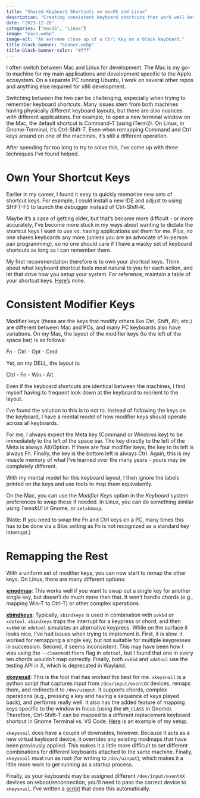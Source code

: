 ```yaml
---
title: "Shared Keyboard Shortcuts on macOS and Linux"
description: "Creating consistent keyboard shortcuts that work well between the two."
date: "2023-12-26"
categories: ["macOS", "Linux"]
image: "main.webp"
image-alt: "An extreme close up of a Ctrl Key on a black keyboard."
title-block-banner: "banner.webp"
title-block-banner-color: "#fff"
---
```


I often switch between Mac and Linux for development. The Mac is my go-to machine for my main applications and development specific to the Apple ecosystem. On a separate PC running Ubuntu, I work on several other repos and anything else required for x86 development.

Switching between the two can be challenging, especially when trying to remember keyboard shortcuts. Many issues stem from both machines having physically different keyboard layouts, but there are also nuances with different applications. For example, to open a new terminal window on the Mac, the default shortcut is Command-T (using iTerm2). On Linux, in Gnome-Terminal, it’s Ctrl-Shift-T. Even when remapping Command and Ctrl keys around on one of the machines, it’s still a different operation.

After spending far too long to try to solve this, I’ve come up with three techniques I’ve found helped.

# Own Your Shortcut Keys

Earlier in my career, I found it easy to quickly memorize new sets of shortcut keys. For example, I could install a new IDE and adjust to using SHIFT-F5 to launch the debugger instead of Ctrl-Shift-R.

Maybe it’s a case of getting older, but that’s become more difficult - or more accurately, I’ve become more stuck in my ways about wanting to dictate the shortcut keys I want to use vs. having applications set them for me. Plus, no one shares keyboards any more (unless you are an advocate of in-person pair programming), so no one should care if I have a wacky set of keyboard shortcuts as long as I can remember them.

My first recommendation therefore is to own your shortcut keys. Think about what keyboard shortcut feels most natural to you for each action, and let that drive how you setup your system. For reference, maintain a table of your shortcut keys. [Here’s](https://github.com/simonguest/keymap) mine.

# Consistent Modifier Keys

Modifier keys (these are the keys that modify others like Ctrl, Shift, Alt, etc.) are different between Mac and PCs, and many PC keyboards also have variations. On my Mac, the layout of the modifier keys (to the left of the space bar) is as follows:

Fn - Ctrl - Opt - Cmd

Yet, on my DELL, the layout is:

Ctrl - Fn - Win - Alt

Even if the keyboard shortcuts are identical between the machines, I find myself having to frequent look down at the keyboard to reorient to the layout.

I’ve found the solution to this is to not to. Instead of following the keys on the keyboard, I have a mental model of how modifier keys should operate across all keyboards.

For me, I always expect the Meta key (Command or Windows key) to be immediately to the left of the space bar. The key directly to the left of the Meta is always Alt/Option. If there are four modifier keys, the key to its left is always Fn. Finally, the key is the bottom left is always Ctrl. Again, this is my muscle memory of what I’ve learned over the many years - yours may be completely different.

With my mental model for this keyboard layout, I then ignore the labels printed on the keys and use tools to map them equivalently.

On the Mac, you can use the _Modifier Keys_ option in the _Keyboard_ system preferences to swap these if needed. In Linux, you can do something similar using _TweakUI_ in Gnome, or `setxkbmap`.

(Note: If you need to swap the Fn and Ctrl keys on a PC, many times this has to be done via a Bios setting as Fn is not recognized as a standard key interrupt.)

# Remapping the Rest

With a uniform set of modifier keys, you can now start to remap the other keys. On Linux, there are many different options:

[**xmodmap**](https://wiki.archlinux.org/title/xmodmap): This works well if you want to swap out a single key for another single key, but doesn’t do much more than that. It won’t handle chords (e.g., mapping Win-T to Ctrl-T) or other complex operations.

[**xbindkeys**](https://wiki.archlinux.org/title/Xbindkeys): Typically, `xbindkeys` is used in combination with `xvkbd` or `xdotool`. `xbindkeys` traps the interrupt for a keypress or chord, and then `xvkbd` or `xdotool` simulates an alternative keypress. While on the surface it looks nice, I’ve had issues when trying to implement it. First, it is slow. It worked for remapping a single key, but not suitable for multiple keypresses in succession. Second, it seems inconsistent. This may have been how I was using the `--clearmodifiers` flag in `xdotool`, but I found that one in every ten chords wouldn’t map correctly. Finally, both `xvkbd` and `xdotool` use the testing API in X, which is deprecated in Wayland.

[**xkeysnail**](https://github.com/mooz/xkeysnail): This is the tool that has worked the best for me. `xkeysnail` is a python script that captures input from `/dev/input/eventXX` devices, remaps them, and redirects it to `/dev/uinput`. It supports chords, complex operations (e.g., pressing a key and having a sequence of keys played back), and performs really well. It also has the added feature of mapping keys specific to the window in focus (using the `WM_CLASS` in Gnome). Therefore, Ctrl-Shift-T can be mapped to a different replacement keyboard shortcut in Gnome Terminal vs. VS Code. [Here](https://github.com/simonguest/keymap/blob/main/Linux/xkeysnail/config.py) is an example of my setup.

`xkeysnail` does have a couple of downsides, however. Because it acts as a new virtual keyboard device, it overrides any existing modmaps that have been previously applied. This makes it a little more difficult to set different combinations for different keyboards attached to the same machine. Finally, `xkeysnail` must run as root (for writing to `/dev/uinput`), which makes it a little more work to get running as a startup process.

Finally, as your keyboards may be assigned different `/dev/input/eventXX` devices on reboot/reconnection, you’ll need to pass the correct device to `xkeysnail`. I’ve written a [script](https://github.com/simonguest/keymap/blob/main/Linux/xkeysnail/launch_xkeysnail) that does this automatically.
